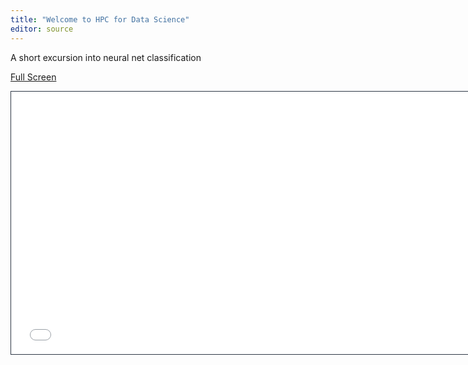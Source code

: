 ```yaml
---
title: "Welcome to HPC for Data Science"
editor: source
---
```


A short excursion into neural net classification

[Full Screen](slides.qmd)

```{=html}
<iframe class="slide-deck" src="slides.html" height="420" width="747" style="border: 1px solid #2e3846;"></iframe>
```
